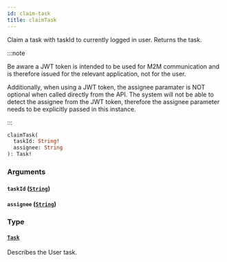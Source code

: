 ```yaml
---
id: claim-task
title: claimTask
---
```


Claim a task with taskId to currently logged in user. Returns the task.

:::note

Be aware a JWT token is intended to be used for M2M communication and is therefore issued for the relevant application, not for the user.

Additionally, when using a JWT token, the assignee paramater is NOT optional when called directly from the API. The system will not be able to detect the assignee from the JWT token, therefore the assignee parameter needs to be explicitly passed in this instance.

:::

```graphql
claimTask(
  taskId: String!
  assignee: String
): Task!

```

### Arguments

#### `taskId` ([`String`](/docs/apis-clients/tasklist-api/scalars/string))

#### `assignee` ([`String`](/docs/apis-clients/tasklist-api/scalars/string))

### Type

#### [`Task`](/docs/apis-clients/tasklist-api/objects/task)

Describes the User task.
